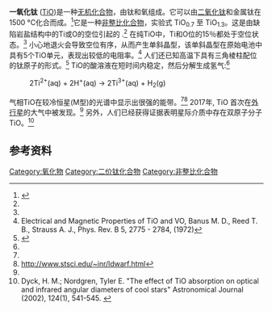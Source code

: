 {{chembox
| Watchedfields = changed
| verifiedrevid = 445718579
| ImageFile = NaCl polyhedra.png
| ImageSize = 
| ImageName = Titanium(II) oxide
| IUPACName = 
| OtherNames = 
|Section1={{Chembox Identifiers
| CASNo = 12137-20-1
| CASNo_Ref = {{cascite|correct|CAS}}
| PubChem = 61685
| SMILES = O=[Ti]
| InChI = 1S/O.Ti
  }}
|Section2={{Chembox Properties
| Formula = TiO
| MolarMass = 63.866 g/mol
| Appearance = 铜色固体
| Density = 4.95 g/cm<sup>3</sup>
| MeltingPtC = 1750
| BoilingPt = 
| Solubility = 
  }}
|Section3={{Chembox Structure
| CrystalStruct = 立方
  }}
|Section7={{Chembox Hazards
| ExternalSDS = 
| EUClass = 
| RPhrases = 
| SPhrases = 
| NFPA-H = 
| NFPA-F = 
| NFPA-R = 
| NFPA-S = 
| FlashPt = 不可燃
| LD50 = 
| PEL = 
  }}
|Section8={{Chembox Related
| OtherAnions = 
| OtherCations = 
| OtherFunction = [[Titanium(III)_oxide|Titanium(III) oxide]]<br/>[[Titanium(III,IV)_oxide|Titanium(III,IV) oxide]]<br/>[[Titanium(IV)_oxide|Titanium(IV) oxide]]
| OtherFunction_label = [[titanium|titanium]] [[oxide|oxide]]s
| OtherCompounds = 
 }}
}}

'''一氧化钛''' ([[钛|Ti]][[氧|O]])是一种[[无机化合物|无机化合物]]，由钛和氧组成。它可以由[[二氧化钛|二氧化钛]]和金属钛在 1500 °C化合而成。<ref name = "Wiberg&Holleman">{{Holleman&Wiberg}}</ref>它是一种[[非整比化合物|非整比化合物]]，实验式 TiO<sub>0.7</sub> 至 TiO<sub>1.3</sub>。这是由缺陷岩盐结构中的Ti或O的空位引起的<!-- (chalk)-->.<ref name = "Wiberg&Holleman"/> 在纯TiO中，Ti和O位的15％都处于空位状态。<ref name = "Wiberg&Holleman"/> 小心地退火会导致空位有序，从而产生单斜晶型，该单斜晶型在原始电池中具有5个TiO单元，表现出较低的电阻率。<ref>Electrical and Magnetic Properties of TiO and VO,  Banus M. D., Reed T. B., Strauss A. J., Phys. Rev. B 5, 2775 - 2784, (1972){{doi|10.1103/PhysRevB.5.2775}}</ref> 人们还已知高温下具有三角棱柱配位的钛原子的形式。<ref>{{Greenwood&Earnshaw2nd}}</ref> TiO的酸溶液在短时间内稳定，然后分解生成氢气:<ref name = "Wiberg&Holleman"/>

:2Ti<sup>2+</sup>(aq) + 2H<sup>+</sup>(aq) → 2Ti<sup>3+</sup>(aq) + H<sub>2</sub>(g)

气相TiO在较冷恒星(M型)的光谱中显示出很强的能带。<ref name=Jorgensen1994/><ref>http://www.stsci.edu/~inr/ldwarf.html</ref> 2017年, TiO 首次在[[外行星|外行星]]的大气中被发现。<ref name = "Sedaghati2017" /> 另外，人们已经获得证据表明星际介质中存在双原子分子TiO。<ref>Dyck, H. M.; Nordgren, Tyler E. "The effect of TiO absorption on optical and infrared angular diameters of cool stars"  Astronomical Journal (2002), 124(1), 541-545. {{DOI|10.1086/341039}}</ref>

==参考资料==
{{reflist|refs=

<ref name="Sedaghati2017">{{cite journal |last1=Sedaghati |first1=Elyar |last2=Boffin |first2=Henri M.J. |last3=MacDonald |first3=Ryan J. |last4=Gandhi |first4=Siddharth |last5=Madhusudhan |first5=Nikku |last6=Gibson |first6=Neale P. |last7=Oshagh |first7=Mahmoudreza |last8=Claret |first8=Antonio |last9=Rauer |first9=Heike |title=Detection of titanium oxide in the atmosphere of a hot Jupiter |date=14 September 2017 |journal=[[Nature_(journal)|Nature]] |volume=549 |issue=7671 |pages=238–241 |doi=10.1038/nature23651 |pmid=28905896 |arxiv = 1709.04118 |bibcode = 2017Natur.549..238S }}</ref>

<ref name=Jorgensen1994>{{cite journal
 | title=Effects of TiO in stellar atmospheres
 | last1=Jorgensen | first1=Uffe G.
 | journal=Astronomy and Astrophysics
 | volume=284 | issue=1 | pages=179–186 | date=April 1994
 | bibcode=1994A&A...284..179J }}</ref>

}}

{{钛化合物}}
{{氧化物}}
[[Category:氧化物|Category:氧化物]]
[[Category:二价钛化合物|Category:二价钛化合物]]
[[Category:非整比化合物|Category:非整比化合物]]